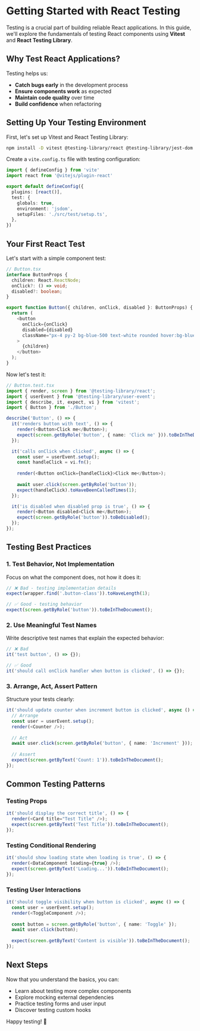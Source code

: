 # Getting Started with React Testing

Testing is a crucial part of building reliable React applications. In this guide, we'll explore the fundamentals of testing React components using **Vitest** and **React Testing Library**.

## Why Test React Applications?

Testing helps us:
- **Catch bugs early** in the development process
- **Ensure components work** as expected
- **Maintain code quality** over time
- **Build confidence** when refactoring

## Setting Up Your Testing Environment

First, let's set up Vitest and React Testing Library:

```bash
npm install -D vitest @testing-library/react @testing-library/jest-dom @testing-library/user-event
```

Create a `vite.config.ts` file with testing configuration:

```typescript
import { defineConfig } from 'vite'
import react from '@vitejs/plugin-react'

export default defineConfig({
  plugins: [react()],
  test: {
    globals: true,
    environment: 'jsdom',
    setupFiles: './src/test/setup.ts',
  },
})
```

## Your First React Test

Let's start with a simple component test:

```typescript
// Button.tsx
interface ButtonProps {
  children: React.ReactNode;
  onClick?: () => void;
  disabled?: boolean;
}

export function Button({ children, onClick, disabled }: ButtonProps) {
  return (
    <button 
      onClick={onClick} 
      disabled={disabled}
      className="px-4 py-2 bg-blue-500 text-white rounded hover:bg-blue-600 disabled:bg-gray-300"
    >
      {children}
    </button>
  );
}
```

Now let's test it:

```typescript
// Button.test.tsx
import { render, screen } from '@testing-library/react';
import { userEvent } from '@testing-library/user-event';
import { describe, it, expect, vi } from 'vitest';
import { Button } from './Button';

describe('Button', () => {
  it('renders button with text', () => {
    render(<Button>Click me</Button>);
    expect(screen.getByRole('button', { name: 'Click me' })).toBeInTheDocument();
  });

  it('calls onClick when clicked', async () => {
    const user = userEvent.setup();
    const handleClick = vi.fn();
    
    render(<Button onClick={handleClick}>Click me</Button>);
    
    await user.click(screen.getByRole('button'));
    expect(handleClick).toHaveBeenCalledTimes(1);
  });

  it('is disabled when disabled prop is true', () => {
    render(<Button disabled>Click me</Button>);
    expect(screen.getByRole('button')).toBeDisabled();
  });
});
```

## Testing Best Practices

### 1. Test Behavior, Not Implementation
Focus on what the component does, not how it does it:

```typescript
// ❌ Bad - testing implementation details
expect(wrapper.find('.button-class')).toHaveLength(1);

// ✅ Good - testing behavior
expect(screen.getByRole('button')).toBeInTheDocument();
```

### 2. Use Meaningful Test Names
Write descriptive test names that explain the expected behavior:

```typescript
// ❌ Bad
it('test button', () => {});

// ✅ Good
it('should call onClick handler when button is clicked', () => {});
```

### 3. Arrange, Act, Assert Pattern
Structure your tests clearly:

```typescript
it('should update counter when increment button is clicked', async () => {
  // Arrange
  const user = userEvent.setup();
  render(<Counter />);
  
  // Act
  await user.click(screen.getByRole('button', { name: 'Increment' }));
  
  // Assert
  expect(screen.getByText('Count: 1')).toBeInTheDocument();
});
```

## Common Testing Patterns

### Testing Props
```typescript
it('should display the correct title', () => {
  render(<Card title="Test Title" />);
  expect(screen.getByText('Test Title')).toBeInTheDocument();
});
```

### Testing Conditional Rendering
```typescript
it('should show loading state when loading is true', () => {
  render(<DataComponent loading={true} />);
  expect(screen.getByText('Loading...')).toBeInTheDocument();
});
```

### Testing User Interactions
```typescript
it('should toggle visibility when button is clicked', async () => {
  const user = userEvent.setup();
  render(<ToggleComponent />);
  
  const button = screen.getByRole('button', { name: 'Toggle' });
  await user.click(button);
  
  expect(screen.getByText('Content is visible')).toBeInTheDocument();
});
```

## Next Steps

Now that you understand the basics, you can:
- Learn about testing more complex components
- Explore mocking external dependencies
- Practice testing forms and user input
- Discover testing custom hooks

Happy testing! 🧪